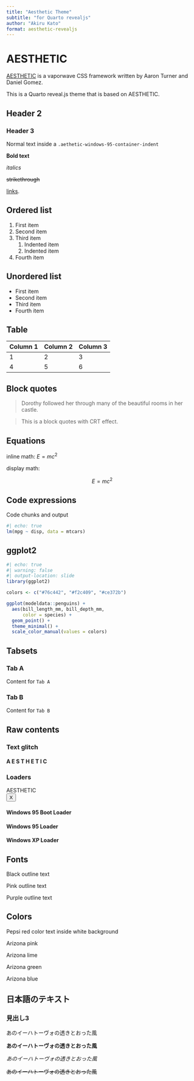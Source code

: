```yaml
---
title: "Aesthetic Theme"
subtitle: "for Quarto revealjs"
author: "Akiru Kato"
format: aesthetic-revealjs
---
```


# AESTHETIC

:::{.aesthetic-windows-95-container-indent}
[AESTHETIC](https://torch2424.github.io/aesthetic-css/) is a vaporwave CSS framework written by Aaron Turner and Daniel Gomez.

[This is a Quarto reveal.js theme that is based on AESTHETIC.]{.aesthetic-pepsi-cola-color}
:::

## Header 2

### Header 3

:::{.aesthetic-windows-95-container-indent}
Normal text inside a `.aethetic-windows-95-container-indent`

**Bold text**

*italics*

~~strikethrough~~

[links](https://www.xaringan.gallery/).
:::

## Ordered list

1.  First item
2.  Second item
3.  Third item
    1.  Indented item
    2.  Indented item
4.  Fourth item

## Unordered list

-   First item
-   Second item
-   Third item
-   Fourth item

## Table

| Column 1 | Column 2 | Column 3 |
|----------|----------|----------|
| 1        | 2        | 3        |
| 4        | 5        | 6        |

## Block quotes

> Dorothy followed her through many of the beautiful rooms in her castle.

:::{.aesthetic-effect-crt}
> This is a block quotes with CRT effect.
:::

## Equations

inline math: $E = mc^{2}$

display math:

$$E = mc^{2}$$

## Code expressions

Code chunks and output

```r
#| echo: true
lm(mpg ~ disp, data = mtcars)
```

## ggplot2

```r
#| echo: true
#| warning: false
#| output-location: slide
library(ggplot2)

colors <- c("#76c442", "#f2c409", "#ce372b")

ggplot(modeldata::penguins) +
  aes(bill_length_mm, bill_depth_mm,
      color = species) +
  geom_point() +
  theme_minimal() +
  scale_color_manual(values = colors)
```

## Tabsets

:::{.panel-tabset}

### Tab A

Content for `Tab A`

### Tab B

Content for `Tab B`

:::

## Raw contents

### Text glitch

```{=html}
<div>
  <h4 class="aesthetic-25-transparent-color aesthetic-effect-text-glitch" data-glitch="A E S T H E T I C">A E S T H E T I C</h4>
</div>
```

### Loaders

```{=html}
<div class="aesthetic-windows-95-modal">

  <!-- Title Bar -->
  <div class="aesthetic-windows-95-modal-title-bar">

    <div class="aesthetic-windows-95-modal-title-bar-text">
      AESTHETIC
    </div>

    <div class="aesthetic-windows-95-modal-title-bar-controls">
      <div class="aesthetic-windows-95-button-title-bar">
        <button>
          X
        </button>
      </div>
    </div>

  </div>

  <!-- Content -->
  <!-- Could be a tabbed container, or a set of dropdowns, etc... -->
  <div class="aesthetic-windows-95-modal-content">
    <h4>Windows 95 Boot Loader</h4>
    <div class="aesthetic-windows-95-boot-loader">
      <div></div>
    </div>

    <h4>Windows 95 Loader</h4>
    <div class="aesthetic-windows-95-loader">
      <div></div>
      <div></div>
      <div></div>
    </div>

    <h4>Windows XP Loader</h4>
    <div class="aesthetic-windows-xp-loader">
      <div></div>
      <div></div>
      <div></div>
    </div>
  </div>
</div>
```

## Fonts

:::{.aesthetic-windows-95-container-indent}
:::{.aesthetic-font-modifier-outline-black}
Black outline text
:::

:::{.aesthetic-font-modifier-outline-pink}
Pink outline text
:::

:::{.aesthetic-font-modifier-outline-purple}
Purple outline text
:::
:::

## Colors

:::{.aesthetic-white-bg-color}
:::{.aesthetic-pepsi-red-color}
Pepsi red color text inside white background
:::
:::

:::{.aesthetic-arizona-pink-bg-color}
Arizona pink
:::

:::{.aesthetic-arizona-lime-bg-color}
Arizona lime
:::

:::{.aesthetic-arizona-green-bg-color}
Arizona green
:::

:::{.aesthetic-arizona-blue-bg-color}
Arizona blue
:::

## 日本語のテキスト

### 見出し3

:::{.aesthetic-windows-95-container-indent}
あのイーハトーヴォの透きとおった風

**あのイーハトーヴォの透きとおった風
**

*あのイーハトーヴォの透きとおった風*

~~あのイーハトーヴォの透きとおった風~~

:::
